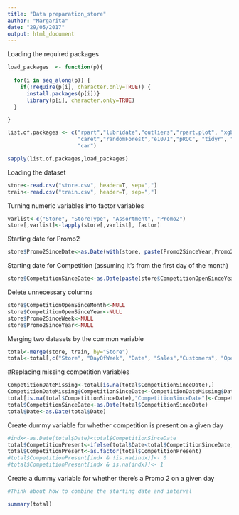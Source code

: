 ```yaml
---
title: "Data preparation_store"
author: "Margarita"
date: "29/05/2017"
output: html_document
---
```

Loading the required packages
```r
load_packages  <- function(p){
  
  for(i in seq_along(p)) {
    if(!require(p[i], character.only=TRUE)) {
      install.packages(p[i])}
      library(p[i], character.only=TRUE)
  }

}

list.of.packages <- c("rpart","lubridate","outliers","rpart.plot", "xgboost",
                      "caret","randomForest","e1071","pROC", "tidyr", "klaR", 
                      "car")

sapply(list.of.packages,load_packages)
```

Loading the dataset
```r
store<-read.csv("store.csv", header=T, sep=",")
train<-read.csv("train.csv", header=T, sep=",")
```

Turning numeric variables into factor variables
```r
varlist<-c("Store", "StoreType", "Assortment", "Promo2")
store[,varlist]<-lapply(store[,varlist], factor)
```
Starting date for Promo2
```r
store$Promo2SinceDate<-as.Date(with(store, paste(Promo2SinceYear,Promo2SinceWeek,1, sep="-")),"%Y-%U-%u")
```
Starting date for Competition (assuming it's from the first day of the month)
```r
store$CompetitionSinceDate<-as.Date(paste(store$CompetitionOpenSinceYear,store$CompetitionOpenSinceMonth,1, sep="-"),format="%Y-%m-%d")
```
Delete unnecessary columns
```r
store$CompetitionOpenSinceMonth<-NULL
store$CompetitionOpenSinceYear<-NULL
store$Promo2SinceWeek<-NULL
store$Promo2SinceYear<-NULL
```
Merging two datasets by the common variable
```r
total<-merge(store, train, by="Store")
total<-total[,c("Store", "DayOfWeek", "Date", "Sales","Customers", "Open", "Promo", "StateHoliday", "SchoolHoliday", "StoreType", "Assortment", "CompetitionDistance", "Promo2", "PromoInterval","Promo2SinceDate", "CompetitionSinceDate")]
```
#Replacing missing competition variables
```r
CompetitionDateMissing<-total[is.na(total$CompetitionSinceDate),]
CompetitionDateMissing$CompetitionSinceDate<-CompetitionDateMissing$Date
total[is.na(total$CompetitionSinceDate),"CompetitionSinceDate"]<-CompetitionDateMissing$CompetitionSinceDate
total$CompetitionSinceDate<-as.Date(total$CompetitionSinceDate)
total$Date<-as.Date(total$Date)
```
Create dummy variable for whether competition is present on a given day
```r
#indx<-as.Date(total$Date)<total$CompetitionSinceDate
total$CompetitionPresent<-ifelse(total$Date<total$CompetitionSinceDate,0,1)
total$CompetitionPresent<-as.factor(total$CompetitionPresent)
#total$CompetitionPresent[indx & !is.na(indx)]<- 0
#total$CompetitionPresent[indx & is.na(indx)]<- 1
```
Create a dummy variable for whether there's a Promo 2 on a given day
```r
#Think about how to combine the starting date and interval
```

```r
summary(total)
```


